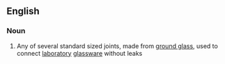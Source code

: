 ==English==

===Noun===
{{wikipedia}}
{{en-noun|head=[[ground]] [[glass]] [[joint]]}}

# Any of several standard sized joints, made from [[ground glass]], used to connect [[laboratory]] [[glassware]] without leaks